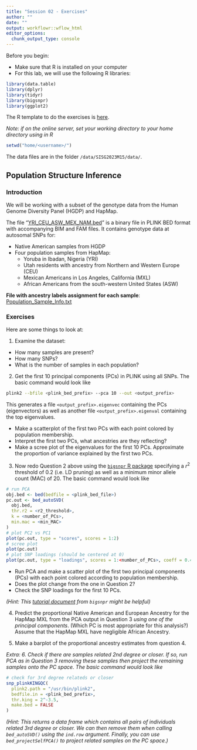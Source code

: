 ```yaml
---
title: "Session 02 - Exercises"
author: ""
date: ""
output: workflowr::wflow_html
editor_options:
  chunk_output_type: console
---
```

Before you begin:

* Make sure that R is installed on your computer
* For this lab, we will use the following R libraries:
```r
library(data.table)
library(dplyr)
library(tidyr)
library(bigsnpr)
library(ggplot2)
```

The R template to do the exercises is [here](https://github.com/joellembatchou/SISG2023_Association_Mapping/tree/master/code).

*Note: if on the online server, set your working directory to your home directory using in R*
```r
setwd("home/<username>/")
```

The data files are in the folder `/data/SISG2023M15/data/`.

## Population Structure Inference

### Introduction
We will be working with a subset of the genotype data from the Human Genome Diversity Panel (HGDP) and HapMap.

The file “[YRI_CEU_ASW_MEX_NAM.bed](https://github.com/joellembatchou/SISG2023_Association_Mapping/tree/master/data)” is a binary file in PLINK BED format with accompanying BIM and FAM files.
It contains genotype data at autosomal SNPs for:

* Native American samples from HGDP
* Four population samples from HapMap: 
  + Yoruba in Ibadan, Nigeria (YRI)
  + Utah residents with ancestry from
Northern and Western Europe (CEU)
  + Mexican Americans in Los Angeles, California (MXL)
  + African Americans from the south-western United States (ASW)

**File with ancestry labels assignment for each sample**: [Population_Sample_Info.txt](https://raw.githubusercontent.com/joellembatchou/SISG2023_Association_Mapping/master/data/Population_Sample_Info.txt) 

### Exercises
Here are some things to look at:

1. Examine the dataset:
  * How many samples are present? 
  * How many SNPs?
  * What is the number of samples in each population?

2. Get the first 10 principal components (PCs) in PLINK using all SNPs. The basic command would look like
```bash
plink2 --bfile <plink_bed_prefix> --pca 10 --out <output_prefix>
```
This generates a file `<output_prefix>.eigenvec` containing the PCs (eigenvectors) as well as another file `<output_prefix>.eigenval` containing the top eigenvalues.

  * Make a scatterplot of the first two PCs with each point colored by population membership. 
  * Interpret the first two PCs, what ancestries are they reflecting?
  * Make a scree plot of the eigenvalues for the first 10 PCs. Approximate the proportion of variance explained by the first two PCs.

3. Now redo Question 2 above using the [`bigsnpr` R package](https://privefl.github.io/bigsnpr/reference/index.html) specifying a $r^2$ threshold of 0.2 (i.e. LD pruning) as well as a minimum minor allele count (MAC) of 20. The basic command would look like
```r
# run PCA
obj.bed <- bed(bedfile = <plink_bed_file>)
pc.out <- bed_autoSVD(
  obj.bed, 
  thr.r2 = <r2_threshold>, 
  k = <number_of_PCs>, 
  min.mac = <min_MAC>
)
# plot PC2 vs PC1
plot(pc.out, type = "scores", scores = 1:2)
# scree plot
plot(pc.out) 
# plot SNP loadings (should be centered at 0)
plot(pc.out, type = "loadings", scores = 1:<number_of_PCs>, coeff = 0.4)
```
  * Run PCA and make a scatter plot of the first two
principal components (PCs) with each point colored according to population
membership. 
  * Does the plot change from the one in Question 2?
  * Check the SNP loadings for the first 10 PCs.
  
*(Hint: This [tutorial document](https://privefl.github.io/bigsnpr/articles/bedpca.html) from `bigsnpr` might be helpful)*

4. Predict the proportional Native American and European Ancestry for the HapMap
MXL from the PCA output in Question 3 *using one of the principal components*. (Which PC is most appropriate for this analysis?) Assume that the HapMap MXL have negligible African Ancestry.

5. Make a barplot of the proportional ancestry estimates from question 4.

*Extra: 6. Check if there are samples related 2nd degree or closer. If so, run PCA as in Question 3 removing these samples then project the remaining samples onto the PC space. The basic command would look like*
```r
# check for 3rd degree relateds or closer
snp_plinkKINGQC(
  plink2.path = "/usr/bin/plink2", 
  bedfile.in = <plink_bed_prefix>, 
  thr.king = 2^-3.5,
  make.bed = FALSE
)
```
*(Hint: This returns a data frame which contains all pairs of individuals related 3rd degree or closer. We can then remove them when calling `bed_autoSVD()` using the `ind.row` argument. Finally, you can use `bed_projectSelfPCA()` to project related samples on the PC space.)*


